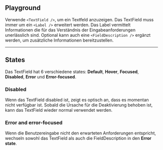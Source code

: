 ## Playground

Verwende `<TextField />`, um ein Textfeld anzuzeigen. Das TextField muss immer
um ein `<Label />` erweitert werden. Das Label vermittelt Informationen die für
das Verständnis der Eingabeanforderungen unerlässlich sind. Optional kann auch
eine `<FieldDescription />` ergänzt werden, um zusätzliche Informationen
bereitzustellen.

<LiveCodeEditor />

---

## States

Das TextField hat 6 verschiedene states: **Default**, **Hover**, **Focused**,
**Disabled**, **Error** und **Error-focused**.

### Disabled

Wenn das TextField disabled ist, zeigt es optisch an, dass es momentan nicht
verfügbar ist. Sobald die Ursache für die Deaktivierung behoben ist, kann das
TextField wieder normal verwendet werden.

<LiveCodeEditor example="disabled" hideCode />

### Error and error-focused

Wenn die Benutzereingabe nicht den erwarteten Anforderungen entspricht, wechseln
sowohl das TextField als auch die FieldDescription in den **Error state**.

<LiveCodeEditor example="invalid" hideCode />
